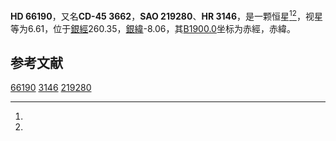 {{Starbox begin
| name = HD 66190
}}
{{Starbox observe
| epoch = [[J2000.0|J2000.0]]
| constell = {{星座名待查}}<ref name=SIMBAD>{{cite web
 | url=http://simbad.u-strasbg.fr/simbad/sim-id?Ident=HR+3146
 | title =Pulsating variable Star
 | publisher=Centre de Données astronomiques de Strasbourg
 | work=SIMBAD
 | accessdate=2012-07-13}}</ref><ref name=DATA>{{cite web
 | url=http://vizier.u-strasbg.fr/viz-bin/VizieR-5?-out.add=.&-source=5050&-corr=PK=HR&-out.max=9999&HR=3146
 | title=VizieR Detailed Page
 | accessdate=2012-07-13
 | archive-date=2019-02-16
 | archive-url=https://web.archive.org/web/20190216115705/http://vizier.u-strasbg.fr/viz-bin/VizieR-5?-out.add=.&-source=5050&-corr=PK=HR&-out.max=9999&HR=3146
 | dead-url=no
 }}</ref>
| 星官 = 
| ra = {{RA|8|0|19.6}}<ref name=SIMBAD /><ref name=DATA />
| dec = {{DEC|-45|27|25}}<ref name=SIMBAD /><ref name=DATA />
| appmag_v = 6.61<ref name=SIMBAD /><ref name=DATA />
}}
{{Starbox character
| class = K1Ib-II<ref name=SIMBAD /><ref name=DATA />
| b-v = 1.27<ref name=SIMBAD /><ref name=DATA />
| u-b = <ref name=SIMBAD /><ref name=DATA />
| r-i = <ref name=SIMBAD /><ref name=DATA />
| variable = 
}}
{{Starbox astrometry
| radial_v = 
| prop_mo_ra = 27
| parallax = 
| p_error = 
}}
{{Starbox catalog
| names =CD-45 3662，[[SAO星表|SAO]] 219280，[[HD星表|HD]] 66190，[[HR星表|HR]] 3146}}
{{Starbox reference |Simbad=HR+3146}}
{{Starbox end}}

'''HD 66190'''，又名'''CD-45 3662'''，'''SAO 219280'''、'''HR 3146'''，是一颗恒星<ref name=SIMBAD /><ref name=DATA />，视星等为6.61，位于[[銀道座標系|銀經]]260.35，[[銀道座標系|銀緯]]-8.06，其[[B1900.0|B1900.0]]坐标为赤經{{RA|7|57|9.6}}，赤緯{{DEC|-45|-8.06|53}}。

== 参考文献 ==
{{reflist}}

{{star-stub}}

[[Category:HD和HDE天體|66190]]
[[Category:HR天體|3146]]
[[Category:SAO天體|219280]]